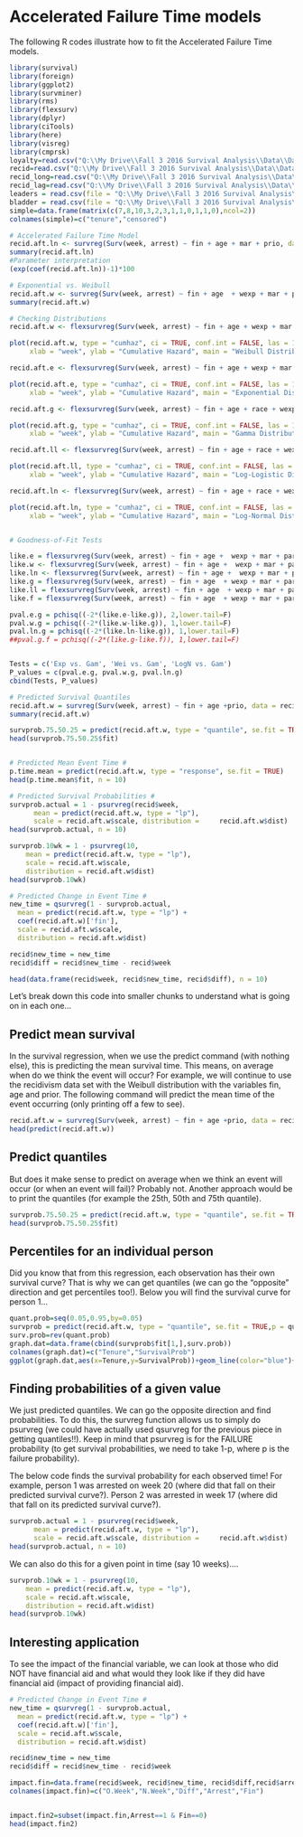 # Accelerated Failure Time models

The following R codes illustrate how to fit the Accelerated Failure Time models.

```r
library(survival)
library(foreign)
library(ggplot2)
library(survminer)
library(rms)
library(flexsurv)
library(dplyr)
library(ciTools)
library(here)
library(visreg)
library(cmprsk)
loyalty=read.csv("Q:\\My Drive\\Fall 3 2016 Survival Analysis\\Data\\Data_R\\loyalty.csv",header=T)
recid=read.csv("Q:\\My Drive\\Fall 3 2016 Survival Analysis\\Data\\Data_R\\recid.csv",header=T)
recid_long=read.csv("Q:\\My Drive\\Fall 3 2016 Survival Analysis\\Data\\Data_R\\recid_long.csv",header=T)
recid_lag=read.csv("Q:\\My Drive\\Fall 3 2016 Survival Analysis\\Data\\Data_R\\recid_lag.csv",header=T)
leaders = read.csv(file = "Q:\\My Drive\\Fall 3 2016 Survival Analysis\\Data\\Data_R\\leaders.csv", header = TRUE)
bladder = read.csv(file = "Q:\\My Drive\\Fall 3 2016 Survival Analysis\\Data\\Data_R\\bladder.csv", header = TRUE)
simple=data.frame(matrix(c(7,8,10,3,2,3,1,1,0,1,1,0),ncol=2))
colnames(simple)=c("tenure","censored")

```


```r

# Accelerated Failure Time Model 
recid.aft.ln <- survreg(Surv(week, arrest) ~ fin + age + mar + prio, data = recid, dist = 'lognormal')
summary(recid.aft.ln)
#Parameter interpretation
(exp(coef(recid.aft.ln))-1)*100

# Exponential vs. Weibull 
recid.aft.w <- survreg(Surv(week, arrest) ~ fin + age  + wexp + mar + paro + prio, data = recid, dist = 'weibull')
summary(recid.aft.w)

# Checking Distributions 
recid.aft.w <- flexsurvreg(Surv(week, arrest) ~ fin + age + wexp + mar + paro + prio, data = recid, dist = "weibull")

plot(recid.aft.w, type = "cumhaz", ci = TRUE, conf.int = FALSE, las = 1, bty = "n",
     xlab = "week", ylab = "Cumulative Hazard", main = "Weibull Distribution")

recid.aft.e <- flexsurvreg(Surv(week, arrest) ~ fin + age + wexp + mar + paro + prio, data = recid, dist = "exp")

plot(recid.aft.e, type = "cumhaz", ci = TRUE, conf.int = FALSE, las = 1, bty = "n",
     xlab = "week", ylab = "Cumulative Hazard", main = "Exponential Distribution")

recid.aft.g <- flexsurvreg(Surv(week, arrest) ~ fin + age + race + wexp + mar + paro + prio, data = recid, dist = "gamma")

plot(recid.aft.g, type = "cumhaz", ci = TRUE, conf.int = FALSE, las = 1, bty = "n",
     xlab = "week", ylab = "Cumulative Hazard", main = "Gamma Distribution")

recid.aft.ll <- flexsurvreg(Surv(week, arrest) ~ fin + age + race + wexp + mar + paro + prio, data = recid, dist = "llogis")

plot(recid.aft.ll, type = "cumhaz", ci = TRUE, conf.int = FALSE, las = 1, bty = "n",
     xlab = "week", ylab = "Cumulative Hazard", main = "Log-Logistic Distribution")

recid.aft.ln <- flexsurvreg(Surv(week, arrest) ~ fin + age + race + wexp + mar + paro + prio, data = recid, dist = "lognormal")

plot(recid.aft.ln, type = "cumhaz", ci = TRUE, conf.int = FALSE, las = 1, bty = "n",
     xlab = "week", ylab = "Cumulative Hazard", main = "Log-Normal Distribution")


# Goodness-of-Fit Tests 

like.e = flexsurvreg(Surv(week, arrest) ~ fin + age +  wexp + mar + paro + prio, data = recid, dist = "exp")$loglik
like.w <- flexsurvreg(Surv(week, arrest) ~ fin + age +  wexp + mar + paro + prio, data = recid, dist = "weibull")$loglik
like.ln <- flexsurvreg(Surv(week, arrest) ~ fin + age +  wexp + mar + paro + prio, data = recid, dist = "lnorm")$loglik
like.g = flexsurvreg(Surv(week, arrest) ~ fin + age  + wexp + mar + paro + prio, data = recid, dist = "gamma")$loglik
like.ll = flexsurvreg(Surv(week, arrest) ~ fin + age  + wexp + mar + paro + prio, data = recid, dist = "llogis")$loglik
like.f = flexsurvreg(Surv(week, arrest) ~ fin + age  + wexp + mar + paro + prio, data = recid, dist = "genf")$loglik

pval.e.g = pchisq((-2*(like.e-like.g)), 2,lower.tail=F)
pval.w.g = pchisq((-2*(like.w-like.g)), 1,lower.tail=F)
pval.ln.g = pchisq((-2*(like.ln-like.g)), 1,lower.tail=F)
##pval.g.f = pchisq((-2*(like.g-like.f)), 1,lower.tail=F)


Tests = c('Exp vs. Gam', 'Wei vs. Gam', 'LogN vs. Gam')
P_values = c(pval.e.g, pval.w.g, pval.ln.g)
cbind(Tests, P_values)

# Predicted Survival Quantiles 
recid.aft.w = survreg(Surv(week, arrest) ~ fin + age +prio, data = recid, dist = 'weibull')
summary(recid.aft.w)

survprob.75.50.25 = predict(recid.aft.w, type = "quantile", se.fit = TRUE,p = c(0.25, 0.5, 0.75))
head(survprob.75.50.25$fit)


# Predicted Mean Event Time #
p.time.mean = predict(recid.aft.w, type = "response", se.fit = TRUE)
head(p.time.mean$fit, n = 10)

# Predicted Survival Probabilities #
survprob.actual = 1 - psurvreg(recid$week,
      mean = predict(recid.aft.w, type = "lp"),
      scale = recid.aft.w$scale, distribution =     recid.aft.w$dist)
head(survprob.actual, n = 10)

survprob.10wk = 1 - psurvreg(10,
    mean = predict(recid.aft.w, type = "lp"),
    scale = recid.aft.w$scale,
    distribution = recid.aft.w$dist)
head(survprob.10wk)

# Predicted Change in Event Time #
new_time = qsurvreg(1 - survprob.actual,
  mean = predict(recid.aft.w, type = "lp") +
  coef(recid.aft.w)['fin'],
  scale = recid.aft.w$scale,
  distribution = recid.aft.w$dist)

recid$new_time = new_time
recid$diff = recid$new_time - recid$week

head(data.frame(recid$week, recid$new_time, recid$diff), n = 10)


```

Let's break down this code into smaller chunks to understand what is going on in each one...

## Predict mean survival
In the survival regression, when we use the predict command (with nothing else), this is predicting the mean survival time.  This means, on average when do we think the event will occur?  For example, we will continue to use the recidivism data set with the Weibull distribution with the variables fin, age and prior.  The following command will predict the mean time of the event occurring (only printing off a few to see).
```r

recid.aft.w = survreg(Surv(week, arrest) ~ fin + age +prio, data = recid, dist = 'weibull')
head(predict(recid.aft.w))

```

## Predict quantiles
But does it make sense to predict on average when we think an event will occur (or when an event will fail)? Probably not.  Another approach would be to print the quantiles (for example the 25th, 50th and 75th quantile).

```r

survprob.75.50.25 = predict(recid.aft.w, type = "quantile", se.fit = TRUE,p = c(0.25, 0.5, 0.75))
head(survprob.75.50.25$fit)
```

## Percentiles for an individual person
Did you know that from this regression, each observation has their own survival curve?  That is why we can get quantiles (we can go the "opposite" direction and get percentiles too!).  Below you will find the survival curve for person 1...

```r

quant.prob=seq(0.05,0.95,by=0.05)
survprob = predict(recid.aft.w, type = "quantile", se.fit = TRUE,p = quant.prob)
surv.prob=rev(quant.prob)
graph.dat=data.frame(cbind(survprob$fit[1,],surv.prob))
colnames(graph.dat)=c("Tenure","SurvivalProb")
ggplot(graph.dat,aes(x=Tenure,y=SurvivalProb))+geom_line(color="blue")+labs(title="Survival Curve for Person 1",x="Tenure",y="Survival Probability")


```

## Finding probabilities of a given value

We just predicted quantiles.  We can go the opposite direction and find probabilities.  To do this, the survreg function allows us to simply do psurvreg (we could have actually used qsurvreg for the previous piece in getting quantiles!!).  Keep in mind that psurvreg is for the FAILURE probability (to get survival probabilities, we need to take 1-p, where p is the failure probability).

The below code finds the survival probability for each observed time!  For example, person 1 was arrested on week 20 (where did that fall on their predicted survival curve?). Person 2 was arrested in week 17 (where did that fall on its predicted survival curve?).

```r
survprob.actual = 1 - psurvreg(recid$week,
      mean = predict(recid.aft.w, type = "lp"),
      scale = recid.aft.w$scale, distribution =     recid.aft.w$dist)
head(survprob.actual, n = 10)


```

We can also do this for a given point in time (say 10 weeks)....

```r
survprob.10wk = 1 - psurvreg(10,
    mean = predict(recid.aft.w, type = "lp"),
    scale = recid.aft.w$scale,
    distribution = recid.aft.w$dist)
head(survprob.10wk)

```

## Interesting application 
To see the impact of the financial variable, we can look at those who did NOT have financial aid and what would they look like if they did have financial aid (impact of providing financial aid).

```r
# Predicted Change in Event Time #
new_time = qsurvreg(1 - survprob.actual,
  mean = predict(recid.aft.w, type = "lp") +
  coef(recid.aft.w)['fin'],
  scale = recid.aft.w$scale,
  distribution = recid.aft.w$dist)

recid$new_time = new_time
recid$diff = recid$new_time - recid$week

impact.fin=data.frame(recid$week, recid$new_time, recid$diff,recid$arrest,recid$fin)
colnames(impact.fin)=c("O.Week","N.Week","Diff","Arrest","Fin")


impact.fin2=subset(impact.fin,Arrest==1 & Fin==0)
head(impact.fin2)

```
